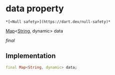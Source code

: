 # data property

    *[<Null safety>](https://dart.dev/null-safety)*

[Map](https://api.flutter.dev/flutter/dart-core/Map-class.html)&lt;[String](https://api.flutter.dev/flutter/dart-core/String-class.html), dynamic> data

_final_

## Implementation

```dart
final Map<String, dynamic> data;


```
